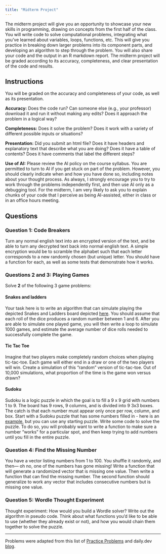 ```yaml
---
title: "Midterm Project"
---
```


The midterm project will give you an opportunity to showcase your new skills in programming, drawing on concepts from the first half of the class. You will write code to solve computational problems, integrating what you've learned about variables, loops, functions, etc. This will give you practice in breaking down larger problems into its component parts, and developing an algorithm to step through the problem. You will also share your code and the output in an R markdown report. The midterm project will be graded according to its accuracy, completeness, and clear presentation of the code and results.

## Instructions

You will be graded on the accuracy and completeness of your code, as well as its presentation.

**Accuracy:** Does the code run? Can someone else (e.g., your professor) download it and run it without making any edits? Does it approach the problem in a logical way?

**Completeness:** Does it solve the problem? Does it work with a variety of different possible inputs or situations?

**Presentation:** Did you submit an html file? Does it have headers and explanatory text that describe what you are doing? Does it have a table of contents? Does it have comments that label the different steps?

**Use of AI:** Please review the AI policy on the course syllabus. You are permitted to turn to AI if you get stuck on part of the problem. However, you should clearly indicate when and how you have done so, including notes about your thought process. As always, I strongly encourage you to try to work through the problems independently first, and then use AI only as a debugging tool. For the midterm, I am very likely to ask you to explain chunks of your code that I perceive as being AI-assisted, either in class or in an office hours meeting.

## Questions

### Question 1: Code Breakers

Turn any normal english text into an encrypted version of the text, and be able to turn any decrypted text back into normal english text. A simple encryption would be to scramble the alphabet such that each letter corresponds to a new randomly chosen (but unique) letter. You should have a function for each, as well as some tests that demonstrate how it works.

### Questions 2 and 3: Playing Games

Solve **2** of the following 3 game problems:

#### Snakes and ladders 

Your task here is to write an algorithm that can simulate playing the depicted Snakes and Ladders board depicted [here](https://www.crumplab.com/rstatsforpsych/imgs/SnakesLadders.png). You should assume that each roll of the dice produces a random number between 1 and 6. After you are able to simulate one played game, you will then write a loop to simulate 1000 games, and estimate the average number of dice rolls needed to successfully complete the game.

#### Tic Tac Toe 

Imagine that two players make completely random choices when playing tic-tac-toe. Each game will either end in a draw or one of the two players will win. Create a simulation of this “random” version of tic-tac-toe. Out of 10,000 simulations, what proportion of the time is the game won versus drawn?

#### Sudoku

Sudoku is a logic puzzle in which the goal is to fill a 9 x 9 grid with numbers 1 to 9. The board has 9 rows, 9 columns, and is divided into 9 3x3 boxes. The catch is that each number must appear only once per row, column, and box. Start with a Sudoku puzzle that has some numbers filled in - here is an [example](https://pi.math.cornell.edu/~mec/Summer2009/Mahmood/Pictures/ExSudokuV.JPG), but you can use any starting puzzle. Write some code to solve the puzzle. To do so, you will probably want to write a function to make sure a number "works” for a particular spot, and then keep trying to add numbers until you fill in the entire puzzle.

### Question 4: Find the Missing Number

You have a vector listing numbers from 1 to 100. You shuffle it randomly, and then— oh no, one of the numbers has gone missing! Write a function that will generate a randomized vector that is missing one value. Then write a function that can find the missing number. The second function should generalize to work any vector that includes consecutive numbers but is missing one value.

### Question 5: Wordle Thought Experiment

Thought experiment: How would you build a Wordle solver? Write out the algorithm in pseudo code. Think about what functions you’d like to be able to use (whether they already exist or not), and how you would chain them together to solve the puzzle.

------------------------------------------------------------------------

Problems were adapted from this list of [Practice Problems](https://www.crumplab.com/rstatsforpsych/practice-problems.html) and daily.dev [blog](https://daily.dev/blog).
